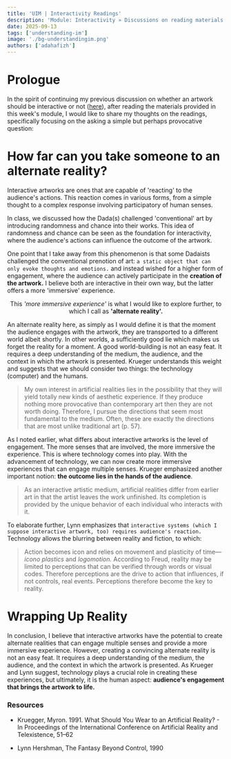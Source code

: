 ```yaml
---
title: 'UIM | Interactivity Readings'
description: 'Module: Interactivity » Discussions on reading materials'
date: 2025-09-13
tags: ['understanding-im']
image: './bg-understandingim.png'
authors: ['adahafizh']
---
```


# Prologue

In the spirit of continuing my previous discussion on whether an artwork should be interactive or not ([here](https://hafizh-log.vercel.app/blog/understanding-im-w2)), after reading the materials provided in this week's module, I would like to share my thoughts on the readings, specifically focusing on the asking a simple but perhaps provocative question:

# How far can you take someone to an alternate reality?

Interactive artworks are ones that are capable of 'reacting' to the audience's actions. This reaction comes in various forms, from a simple thought to a complex  response involving participatory of human senses. 

In class, we discussed how the Dada(s) challenged 'conventional' art by introducing randomness and chance into their works. This idea of randomness and chance can be seen as the foundation for interactivity, where the audience's actions can influence the outcome of the artwork.

One point that I take away from this phenomenon is that some Dadaists challenged the conventional prenotion of art: `a static object that can only evoke thoughts and emotions.` and instead wished for a higher form of engagement, where the audience can actively participate in the **creation of the artwork.** I believe both are interactive in their own way, but the latter offers a more 'immersive' experience.

<div align="center">
    <p> This <i>'more immersive experience'</i> is what I would like to explore further, to which I call as <b>'alternate reality'.</b> </p>
</div>

An alternate reality here, as simply as I would define it is that the moment the audience engages with the artwork, they are transported to a different world albeit shortly. In other worlds, a sufficiently good lie which makes us forget the reality for a moment. A good world-building is not an easy feat. It requires a deep understanding of the medium, the audience, and the context in which the artwork is presented. Krueger understands this weight and suggests that we should consider two things: the technology (computer) and the humans. 

> My own interest in artificial realities lies in the possibility that they will yield totally new kinds of aesthetic experience. If they produce nothing more provocative than contemporary art then they are not worth doing. Therefore, I pursue the directions that seem most fundamental to the medium. Often, these
are exactly the directions that are most unlike traditional art (p. 57). 

As I noted earlier, what differs about interactive artworks is the level of engagement. The more senses that are involved, the more immersive the experience. This is where technology comes into play. With the advancement of technology, we can now create more immersive experiences that can engage multiple senses. Krueger emphasized another important notion: **the outcome lies in the hands of the audience**.

> As an interactive artistic medium, artificial realities differ from earlier art in that the artist leaves the work unfinished. Its completion is provided by the unique behavior of each individual who interacts with it. 

To elaborate further, Lynn emphasizes that `interactive systems (which I suppose interactive artwork, too) requires audience's reaction.` Technology allows the blurring between reality and fiction, to which: 

> Action becomes icon and relies on movement and plasticity of time—*icono plastics* and *logomotion.* According to Freud, reality may be limited to
perceptions that can be verified through words or visual codes. Therefore perceptions are the drive to action that influences, if not controls, real events. Perceptions therefore become the key to reality.

# Wrapping Up Reality

In conclusion, I believe that interactive artworks have the potential to create alternate realities that can engage multiple senses and provide a more immersive experience. However, creating a convincing alternate reality is not an easy feat. It requires a deep understanding of the medium, the audience, and the context in which the artwork is presented. As Krueger and Lynn suggest, technology plays a crucial role in creating these experiences, but ultimately, it is the human aspect: **audience's engagement that brings the artwork to life.**

### Resources 

- Kruegger, Myron. 1991. What Should You Wear to an Artificial Reality? - In Proceedings of the International Conference on Artificial Reality and Telexistence, 51–62

- Lynn Hershman, The Fantasy Beyond Control, 1990